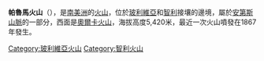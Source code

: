 {{Infobox Mountain
| name = Paruma<br/>帕魯馬火山
| Photo = 
| Caption = 
| Elevation_m = 5420
| elevation_ref = 
| Location = [[玻利维亚|玻利维亚]]-[[智利|智利]]边境
| Range = [[安第斯山脈|安第斯山脈]]
| coordinates = {{coord|20|S|68|W|type:mountain}}
| type = [[复式火山|复式火山]]
| Age = 
| Last eruption = 1867年
| First ascent = 
| Easiest route = 
}}
'''帕魯馬火山'''（{{lang-es|Paruma}}），是[[南美洲|南美洲]]的[[火山|火山]]，位於[[玻利維亞|玻利維亞]]和[[智利|智利]]接壤的邊境，屬於[[安第斯山脈|安第斯山脈]]的一部分，西面是[[奧爾卡火山|奧爾卡火山]]，海拔高度5,420米，最近一次火山噴發在1867年發生。

{{Bolivia-geo-stub}}
{{Chile-geo-stub}}
[[Category:玻利維亞火山|Category:玻利維亞火山]]
[[Category:智利火山|Category:智利火山]]